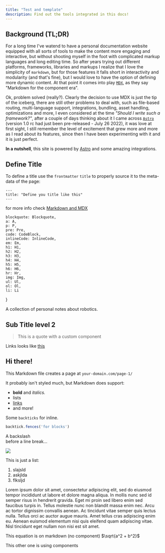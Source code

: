 ```yaml
---
title: "Test and template"
description: Find out the tools integrated in this docs!
---
```


## Background (TL;DR)

For a long time I've watend to have a personal documentation website equipped with all sorts of tools to make the content more engaging and interactive, but without shooting myself in the foot with complicated markup languages and long editing time. So after years trying out different platforms, frameworks, libraries and markups I realize that I love the simplicity of `markdown`, but for those features it falls short in interactivity and modularity (and that's fine), but I would love to have the option of defining more dynamic content. At that point it comes into play [`MDX`](https://mdxjs.com/), as they say "Markdown for the component era".

Ok, problem solved (really?). Clearly the decision to use MDX is just the tip of the iceberg, there are still other problems to deal with, such as file-based routing, multi-language support, integrations, bundling, asset handling, optimizations and more, I even considered at the time *"Should I write such a framework?"*, after a couple of days thinking about it I came across [`Astro`](https://astro.build/) (version 1.0 rc had just been pre-released - July 26 2022), it was love at first sight, I still remember the level of excitement that grew more and more as I read about its features, since then I have been experimenting with it and it is just perfect.

**In a nutshell**, this site is powered by [Astro](https://astro.build/) and some amazing integrations.

## Define Title

To define a title use the `frontmatter` `title` to properly source it to the meta-data of the page:
```
---
title: "Define you title like this"
---
```

for more info check [Markdown and MDX](https://docs.astro.build/en/guides/markdown-content/)




    blockquote: Blockquote,
    a: A,
    p: P,
    pre: Pre,
    code: CodeBlock,
    inlineCode: InlineCode,
    em: Em,
    h1: H1,
    h2: H2,
    h3: H3,
    h4: H4,
    h5: H5,
    h6: H6,
    hr: Hr,
    img: Img,
    ul: Ul,
    ol: Ol,
    li: Li
}


A collection of personal notes about robotics.

## Sub Title level 2

> This is a quote with a custom component

Links looks like [this](www.google.com)

## Hi there!

This Markdown file creates a page at `your-domain.com/page-1/`

It probably isn't styled much, but Markdown does support:
- **bold** and _italics._
- lists
- [links](https://astro.build)
- and more!

Some `backticks` for inline.

```js
backtick.fences('for blocks')
```

A backslash\
before a line break…

![](/public/banner.png)

This is just a list:
1. slajsld
2. askjlda
3. flksljd

Lorem ipsum dolor sit amet, consectetur adipiscing elit, sed do eiusmod tempor incididunt ut labore et dolore magna aliqua. In mollis nunc sed id semper risus in hendrerit gravida. Eget mi proin sed libero enim sed faucibus turpis in. Tellus molestie nunc non blandit massa enim nec. Arcu ac tortor dignissim convallis aenean. Ac tincidunt vitae semper quis lectus nulla. Tellus orci ac auctor augue mauris. Amet tellus cras adipiscing enim eu. Aenean euismod elementum nisi quis eleifend quam adipiscing vitae. Nisl tincidunt eget nullam non nisi est sit amet.

<Canvas/>

This equation is on markdown (no component)
$\sqrt{a^2 + b^2}$

This other one is using components

<Math formula="x + 5"/>
